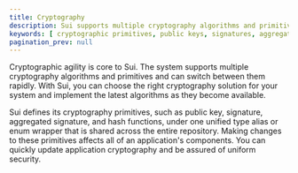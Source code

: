 ```yaml
---
title: Cryptography
description: Sui supports multiple cryptography algorithms and primitives, while also defining its own such as public keys, signatures, aggregated signatures, and hash functions. 
keywords: [ cryptographic primitives, public keys, signatures, aggregated signatures, hash functions, cryptographic algorithms, cryptography on sui, ckLogin, transaction authentication, passkey ]
pagination_prev: null
---
```


Cryptographic agility is core to Sui. The system supports multiple cryptography algorithms and primitives and can switch between them rapidly. With Sui, you can choose the right cryptography solution for your system and implement the latest algorithms as they become available.

Sui defines its cryptography primitives, such as public key, signature, aggregated signature, and hash functions, under one unified type alias or enum wrapper that is shared across the entire repository. Making changes to these primitives affects all of an application's components. You can quickly update application cryptography and be assured of uniform security.

<Cards>
<Card title="Transaction Authentication" href="/concepts/cryptography/transaction-auth">
</Card>
<Card title="zkLogin" href="/concepts/cryptography/zklogin">
</Card>
<Card title="Passkey" href="/concepts/cryptography/passkeys">
</Card>
</Cards>
